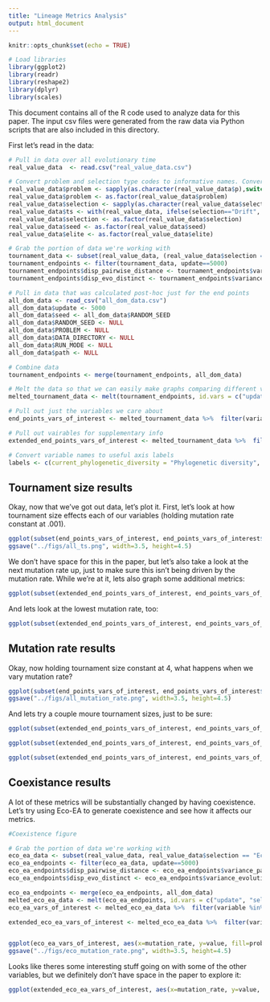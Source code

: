 ```yaml
---
title: "Lineage Metrics Analysis"
output: html_document
---
```


```r
knitr::opts_chunk$set(echo = TRUE)

# Load libraries
library(ggplot2)
library(readr)
library(reshape2)
library(dplyr)
library(scales)
```


This document contains all of the R code used to analyze data for this paper. The input csv files were generated from the raw data via Python scripts that are also included in this directory.

First let's read in the data:

```r

# Pull in data over all evolutionary time
real_value_data  <- read.csv("real_value_data.csv")

# Convert problem and selection type codes to informative names. Convert things that should be factors to factors
real_value_data$problem <- sapply(as.character(real_value_data$p),switch,"0"="Himmelblau","1"="Six-hump camel back","2"="Shubert", "6"="Composition function 2")
real_value_data$problem <- as.factor(real_value_data$problem)
real_value_data$selection <- sapply(as.character(real_value_data$selection),switch,"0"="Tournament","1"="Lexicase","2"="Eco-EA", "3"="MAP-Elites", "4"="Roulette", "5"="Drift")
real_value_data$ts <- with(real_value_data, ifelse(selection=="Drift", 1, ts)) # Drift is equivalent to tournament size 1
real_value_data$selection <- as.factor(real_value_data$selection)
real_value_data$seed <- as.factor(real_value_data$seed)
real_value_data$elite <- as.factor(real_value_data$elite)

# Grab the portion of data we're working with
tournament_data <- subset(real_value_data, (real_value_data$selection == "Tournament" | real_value_data$selection=="Drift") & real_value_data$elite == 0)
tournament_endpoints <- filter(tournament_data, update==5000)
tournament_endpoints$disp_pairwise_distance <- tournament_endpoints$variance_pairwise_distance/tournament_endpoints$mean_pairwise_distance
tournament_endpoints$disp_evo_distinct <- tournament_endpoints$variance_evolutionary_distinctiveness/tournament_endpoints$mean_evolutionary_distinctiveness

# Pull in data that was calculated post-hoc just for the end points
all_dom_data <- read_csv("all_dom_data.csv")
all_dom_data$update <- 5000
all_dom_data$seed <- all_dom_data$RANDOM_SEED
all_dom_data$RANDOM_SEED <- NULL
all_dom_data$PROBLEM <- NULL
all_dom_data$DATA_DIRECTORY <- NULL
all_dom_data$RUN_MODE <- NULL
all_dom_data$path <- NULL

# Combine data
tournament_endpoints <- merge(tournament_endpoints, all_dom_data)

# Melt the data so that we can easily make graphs comparing different variables
melted_tournament_data <- melt(tournament_endpoints, id.vars = c("update", "selection", "seed", "elite", "mutation_rate", "le", "p", "problem", "g", "ts", "TOURNAMENT_SIZE", "FITNESS_INTERVAL", "RESOURCE_SELECT__OUTFLOW", "MUTATION_STD", "SELECTION_METHOD", "RESOURCE_SELECT__RES_AMOUNT", "HINT_GRID_RES", "RESOURCE_SELECT__RES_INFLOW", "LEXICASE_EPSILON", "SYSTEMATICS_INTERVAL", "RESOURCE_SELECT__FRAC", "RESOURCE_SELECT__COST", "RESOURCE_SELECT__MAX_BONUS", "POP_SNAPSHOT_INTERVAL", "POP_SIZE", "ELITE_SELECT__ELITE_CNT", "GENERATIONS"))

# Pull out just the variables we care about
end_points_vars_of_interest <- melted_tournament_data %>%  filter(variable %in% c("mrca_depth", "dominant_deleterious_steps", "current_phylogenetic_diversity", "mean_pairwise_distance", "phenotypic_volatility", "total_magnitude"))

# Pull out vairables for supplementary info
extended_end_points_vars_of_interest <- melted_tournament_data %>%  filter(variable %in% c("mrca_depth", "dominant_deleterious_steps", "current_phylogenetic_diversity", "mean_pairwise_distance", "phenotypic_volatility", "total_magnitude", "variance_pairwise_distance", "mean_evolutionary_distinctiveness", "variance_evolutionary_distinctiveness"))

# Convert variable names to useful axis labels
labels <- c(current_phylogenetic_diversity = "Phylogenetic diversity", dominant_deleterious_steps = "Deleterious steps", mean_evolutionary_distinctiveness="Mean evo. distinctiveness", mean_pairwise_distance="Mean pairwise distance", mrca_depth="MRCA depth", variance_evolutionary_distinctiveness="Variance evo. distinctiveness", variance_pairwise_distance = "Variance pairwise distance", phenotypic_volatility="Phenotypic volatility", total_magnitude="Mutation accumulation")


```

## Tournament size results

Okay, now that we've got out data, let's plot it. First, let's look at how tournament size effects each of our variables (holding mutation rate constant at .001).

```r
ggplot(subset(end_points_vars_of_interest, end_points_vars_of_interest$mutation_rate==.001), aes(x=ts, y=value, fill=problem, color=problem, group=problem)) + stat_summary(fun.y = median, fun.ymin = function(x){quantile(x)[2]}, fun.ymax=function(x){quantile(x)[4]}) +stat_summary(geom="smooth", fun.data="mean_cl_boot")+ theme_classic() + scale_x_log10("Tournament size", breaks=c(1,2,4,8,16)) + scale_y_log10("", labels=scientific, breaks = scales::trans_breaks("log10", function(x) 10^x)) + facet_wrap(~variable, scales="free_y", labeller = labeller(variable=labels),ncol=2) + scale_color_discrete("Problem") + theme(legend.position = "bottom", legend.title = element_text(size=10), legend.text = element_text(size=6), strip.text = element_text(size=6), axis.text = element_text(size=6)) + guides(color=guide_legend(ncol=2), fill="none")
ggsave("../figs/all_ts.png", width=3.5, height=4.5) 
```

We don't have space for this in the paper, but let's also take a look at the next mutation rate up, just to make sure this isn't being driven by the mutation rate. While we're at it, lets also graph some additional metrics:

```r
ggplot(subset(extended_end_points_vars_of_interest, end_points_vars_of_interest$mutation_rate==.01), aes(x=ts, y=value, fill=problem, color=problem, group=problem)) + stat_summary(fun.y = median, fun.ymin = function(x){quantile(x)[2]}, fun.ymax=function(x){quantile(x)[4]}) +stat_summary(geom="smooth", fun.data="mean_cl_boot")+ theme_classic() + scale_x_log10("Tournament size", breaks=c(1,2,4,8,16)) + scale_y_log10("", labels=scientific, breaks = scales::trans_breaks("log10", function(x) 10^x)) + facet_wrap(~variable, scales="free_y", labeller = labeller(variable=labels),ncol=2) + scale_color_discrete("Problem") + theme(legend.position = "bottom", legend.title = element_text(size=10), legend.text = element_text(size=6), strip.text = element_text(size=6), axis.text = element_text(size=6)) + guides(color=guide_legend(ncol=2), fill="none")
```

And lets look at the lowest mutation rate, too:

```r
ggplot(subset(extended_end_points_vars_of_interest, end_points_vars_of_interest$mutation_rate==.00000001), aes(x=ts, y=value, fill=problem, color=problem, group=problem)) + stat_summary(fun.y = median, fun.ymin = function(x){quantile(x)[2]}, fun.ymax=function(x){quantile(x)[4]}) +stat_summary(geom="smooth", fun.data="mean_cl_boot")+ theme_classic() + scale_x_log10("Tournament size", breaks=c(1,2,4,8,16)) + scale_y_log10("", labels=scientific, breaks = scales::trans_breaks("log10", function(x) 10^x)) + facet_wrap(~variable, scales="free_y", labeller = labeller(variable=labels),ncol=2) + scale_color_discrete("Problem") + theme(legend.position = "bottom", legend.title = element_text(size=10), legend.text = element_text(size=6), strip.text = element_text(size=6), axis.text = element_text(size=6)) + guides(color=guide_legend(ncol=2), fill="none")
```

## Mutation rate results

Okay, now holding tournament size constant at 4, what happens when we vary mutation rate?


```r
ggplot(subset(end_points_vars_of_interest, end_points_vars_of_interest$ts==4), aes(x=mutation_rate, y=value, fill=problem, color=problem)) + stat_summary(fun.y = median, fun.ymin = function(x){quantile(x)[2]}, fun.ymax=function(x){quantile(x)[4]}) +stat_summary(geom="smooth", fun.data="mean_cl_boot")+ theme_classic() + scale_x_log10("Mutation rate", labels=scientific) + scale_y_log10("", breaks = scales::trans_breaks("log10", function(x) 10^x), labels=scientific) + facet_wrap(~variable, scales="free_y", labeller = labeller(variable=labels), ncol=2) +scale_color_discrete("Problem") + theme(legend.position = "bottom", legend.title = element_text(size=10), legend.text = element_text(size=6), strip.text = element_text(size=6), axis.text = element_text(size=6)) + guides(color=guide_legend(ncol=2), fill="none")
ggsave("../figs/all_mutation_rate.png", width=3.5, height=4.5)

```

And lets try a couple moure tournament sizes, just to be sure:

```r
ggplot(subset(extended_end_points_vars_of_interest, end_points_vars_of_interest$selection=="Drift"), aes(x=mutation_rate, y=value, fill=problem, color=problem)) + stat_summary(fun.y = median, fun.ymin = function(x){quantile(x)[2]}, fun.ymax=function(x){quantile(x)[4]}) +stat_summary(geom="smooth", fun.data="mean_cl_boot")+ theme_classic() + scale_x_log10("Mutation rate", labels=scientific) + scale_y_log10("", breaks = scales::trans_breaks("log10", function(x) 10^x), labels=scientific) + facet_wrap(~variable, scales="free_y", labeller = labeller(variable=labels), ncol=2) +scale_color_discrete("Problem") + theme(legend.position = "bottom", legend.title = element_text(size=10), legend.text = element_text(size=6), strip.text = element_text(size=6), axis.text = element_text(size=6)) + guides(color=guide_legend(ncol=2), fill="none")

```


```r
ggplot(subset(extended_end_points_vars_of_interest, end_points_vars_of_interest$ts==2), aes(x=mutation_rate, y=value, fill=problem, color=problem)) + stat_summary(fun.y = median, fun.ymin = function(x){quantile(x)[2]}, fun.ymax=function(x){quantile(x)[4]}) +stat_summary(geom="smooth", fun.data="mean_cl_boot")+ theme_classic() + scale_x_log10("Mutation rate", labels=scientific) + scale_y_log10("", breaks = scales::trans_breaks("log10", function(x) 10^x), labels=scientific) + facet_wrap(~variable, scales="free_y", labeller = labeller(variable=labels), ncol=2) +scale_color_discrete("Problem") + theme(legend.position = "bottom", legend.title = element_text(size=10), legend.text = element_text(size=6), strip.text = element_text(size=6), axis.text = element_text(size=6)) + guides(color=guide_legend(ncol=2), fill="none")

```


```r
ggplot(subset(extended_end_points_vars_of_interest, end_points_vars_of_interest$ts==8), aes(x=mutation_rate, y=value, fill=problem, color=problem)) + stat_summary(fun.y = median, fun.ymin = function(x){quantile(x)[2]}, fun.ymax=function(x){quantile(x)[4]}) +stat_summary(geom="smooth", fun.data="mean_cl_boot")+ theme_classic() + scale_x_log10("Mutation rate", labels=scientific) + scale_y_log10("", breaks = scales::trans_breaks("log10", function(x) 10^x), labels=scientific) + facet_wrap(~variable, scales="free_y", labeller = labeller(variable=labels), ncol=2) +scale_color_discrete("Problem") + theme(legend.position = "bottom", legend.title = element_text(size=10), legend.text = element_text(size=6), strip.text = element_text(size=6), axis.text = element_text(size=6)) + guides(color=guide_legend(ncol=2), fill="none")

```

## Coexistance results

A lot of these metrics will be substantially changed by having coexistence. Let's try using Eco-EA to generate coexistence and see how it affects our metrics.


```r
#Coexistence figure

# Grab the portion of data we're working with
eco_ea_data <- subset(real_value_data, real_value_data$selection == "Eco-EA" & real_value_data$elite == 1)
eco_ea_endpoints <- filter(eco_ea_data, update==5000)
eco_ea_endpoints$disp_pairwise_distance <- eco_ea_endpoints$variance_pairwise_distance/eco_ea_endpoints$mean_pairwise_distance
eco_ea_endpoints$disp_evo_distinct <- eco_ea_endpoints$variance_evolutionary_distinctiveness/eco_ea_endpoints$mean_evolutionary_distinctiveness

eco_ea_endpoints <- merge(eco_ea_endpoints, all_dom_data)
melted_eco_ea_data <- melt(eco_ea_endpoints, id.vars = c("update", "selection", "seed", "elite", "mutation_rate", "le", "p", "problem", "g", "ts", "TOURNAMENT_SIZE", "FITNESS_INTERVAL", "RESOURCE_SELECT__OUTFLOW", "MUTATION_STD", "SELECTION_METHOD", "RESOURCE_SELECT__RES_AMOUNT", "HINT_GRID_RES", "RESOURCE_SELECT__RES_INFLOW", "LEXICASE_EPSILON", "SYSTEMATICS_INTERVAL", "RESOURCE_SELECT__FRAC", "RESOURCE_SELECT__COST", "RESOURCE_SELECT__MAX_BONUS", "POP_SNAPSHOT_INTERVAL", "POP_SIZE", "ELITE_SELECT__ELITE_CNT", "GENERATIONS"))
eco_ea_vars_of_interest <- melted_eco_ea_data %>%  filter(variable %in% c("mrca_depth", "dominant_deleterious_steps", "current_phylogenetic_diversity", "mean_pairwise_distance", "phenotypic_volatility", "total_magnitude"))

extended_eco_ea_vars_of_interest <- melted_eco_ea_data %>%  filter(variable %in% c("mrca_depth", "dominant_deleterious_steps", "current_phylogenetic_diversity", "mean_pairwise_distance", "phenotypic_volatility", "total_magnitude", "mean_evolutionary_distinctiveness", "variance_evolutionary_distinctiveness", "variance_pairwise_distance"))


ggplot(eco_ea_vars_of_interest, aes(x=mutation_rate, y=value, fill=problem, color=problem, group=problem)) + stat_summary(fun.y = median, fun.ymin = function(x){quantile(x)[2]}, fun.ymax=function(x){quantile(x)[4]}) +stat_summary(geom="smooth", fun.data="mean_cl_boot")+ theme_classic() + scale_x_log10("Mutation rate") + scale_y_log10("", labels=scientific, breaks = scales::trans_breaks("log10", function(x) 10^x)) + facet_wrap(~variable, scales="free_y", labeller = labeller(variable=labels),ncol=2) + scale_color_discrete("Problem") + theme(legend.position = "bottom", legend.title = element_text(size=10), legend.text = element_text(size=6), strip.text = element_text(size=6), axis.text = element_text(size=6)) + guides(color=guide_legend(ncol=2), fill="none")
ggsave("../figs/eco_mutation_rate.png", width=3.5, height=4.5)

```

Looks like theres some interesting stuff going on with some of the other variables, but we definitely don't have space in the paper to explore it:

```r
ggplot(extended_eco_ea_vars_of_interest, aes(x=mutation_rate, y=value, fill=problem, color=problem, group=problem)) + stat_summary(fun.y = median, fun.ymin = function(x){quantile(x)[2]}, fun.ymax=function(x){quantile(x)[4]}) +stat_summary(geom="smooth", fun.data="mean_cl_boot")+ theme_classic() + scale_x_log10("Mutation rate") + scale_y_log10("", labels=scientific, breaks = scales::trans_breaks("log10", function(x) 10^x)) + facet_wrap(~variable, scales="free_y", labeller = labeller(variable=labels),ncol=2) + scale_color_discrete("Problem") + theme(legend.position = "bottom", legend.title = element_text(size=10), legend.text = element_text(size=6), strip.text = element_text(size=6), axis.text = element_text(size=6)) + guides(color=guide_legend(ncol=2), fill="none")
```